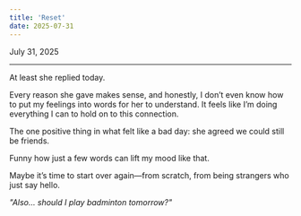 ```yaml
---
title: 'Reset'
date: 2025-07-31
---
```


July 31, 2025

---

At least she replied today.

Every reason she gave makes sense, and honestly, I don’t even know how to put my feelings into words for her to understand. It feels like I’m doing everything I can to hold on to this connection.

The one positive thing in what felt like a bad day: she agreed we could still be friends.

Funny how just a few words can lift my mood like that.

Maybe it’s time to start over again—from scratch, from being strangers who just say hello.

_"Also… should I play badminton tomorrow?"_

